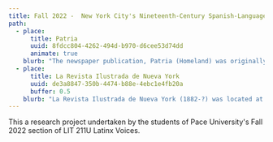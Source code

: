 ```yaml
---
title: Fall 2022 -  New York City's Nineteenth-Century Spanish-Language Press
path:
  - place:
      title: Patria
      uuid: 8fdcc804-4262-494d-b970-d6cee53d74dd
      animate: true
    blurb: "The newspaper publication, Patria (Homeland) was originally created in the 1890's by Jose Martí during the last phase of the Cuban Revolution for independence. The papers publication site was located on, or around, what is now 214 Pearl St., which is about a 7 minute walk from our main campus building here in New York.\_ \_ \_ \_ \_ \_ \_ \_ \_ \_ \_ \_ \_ \_ \_ \_ \_ \_ \_ \_ \_ \_ \_ \_ \_ \_ \_ \_ \_ \_ Patria, or free fatherland, began its circulation during Marti’s exile in New York, with it’s first publication being on March 14, 1892 created to show a sense of ‘truth’; one of his passions, which he wound up using as a weapon. The publication itself was written at a time where there was a quiet, yet influential movement going on within Latinx writing.\_ \_ \_ \_ \_ \_ \_ \_ \_ \_ \_ \_ \_ \_ \_ \_ \_ \_ \_ \_ \_ \_ \_ \_ \_ \_ \_ \_ \_ \_ \_ \_ \_ \_ \_ \_ \_ \_ \_ \_ \_ \_ \_ \_ \_ \_ \_ \_ \_ \_ \_ \_ \_ \_ \_ \_ \_The purpose of creating this publication began as an outlet for his activism, giving the Latinx community in New York a voice and revolutionize the idea of fighting for their own independence. This was similar to the American freedom that prospered around him, despite the marginalized groups within the country and imperialistic motives that impacted his community in and outside of the United States.\_ \_ \_ \_ \_ \_ \_ \_ \_ \_ \_ \_ \_ \_ \_ \_ \_ \_ \_ \_ \_ \_ \_ \_ \_ \_ \_ \_ \_ \_ \_ \_ \_ \_ \_ \_ \_ \_ \_ \_ \_ \_ \_ During our research, we found a scholarly article on JSTOR that discusses Jose Marti’s newspaper, Patria (Homeland). We found a JSTOR political article from the book Cuban Studies entitled “José Martí and the Politics of Journalism” by Eileen McGovern, where she discusses the monumental impact Martí’s writing had at the time. McGovern includes the purpose behind the newspaper by quoting Martí directly from the first publication. Marti writes that the purpose of the publication is, “To come together and to love, and to live in the passion of the truth, this newspaper is born” (McGovern 124). According to Martí, “truth” had been his passion and weapon to which he believed would free Cuba. Patria exhibits Martí’s passion and truth in fighting for independence of the Latinx community.\_ \_ \_ \_ \_ \_ \_ \_ \_ \_ \_ \_ \_ \_ \_ \_ \_ \_ \_ \_ \_ \_ \_ \_ \_ \_ \_ \_ \_ \_ \_ \_ \_ \_\_\nWorks Cited:\_ \_ \_ \_ \_ \_ \_ \_ \_ \_ \_ \_ \_ \_ \_ \_ \_ \_ \_ \_ \_ \_ \_ \_ \_ \_ \_ \_ \_ \_ \_ \_ \_\nKanellos, Nicolás, and Helvetia Martell. Hispanic Periodicals in the United States, Origins to 1960: A Brief History and Comprehensive Bibliography. Houston, Arte Publico Press, 1999.\nMcgovern, Eileen. \"José Martí and the Politics of Journalism.\" Cuban Studies, vol. 25, 1995, pp. 123-46. JSTOR,\_[www.jstor.org/stable/24486085](http://www.jstor.org/stable/24486085). Accessed 12 Oct. 2022.\nNavarro, Oleski Miranda. \"The Periodical Patria and Racial Mobilization in the Last War for Cuban Independence.\" Age of Revolutions, 7 May 2018, ageofrevolutions.com/2018/05/07/the-periodical-patria-and-racial-mobilization-in-the-last-war-for-cuban-independence/. Accessed 12 Oct. 2022.\n\"Patria New York, N.Y. - 1898.\" Library of Congress,\_[www.loc.gov/item/sn86071646/](http://www.loc.gov/item/sn86071646/). Accessed 12 Oct. 2022.\n"
  - place:
      title: La Revista Ilustrada de Nueva York
      uuid: de3a8847-350b-4474-b88e-4ebc1e4fb20a
      buffer: 0.5
    blurb: "La Revista Ilustrada de Nueva York (1882-?) was located at 124 Chamber Street. La Revista specialized in short novels, poetry, fashion commentary, and illustrations. This broad specialization thoroughly informed readers in a variety of subjects aside from day-to-day news. This publication company served as a platform for “renowned living writers of the Hispanic world (Kanellos 67). La Revista highlighted the work of renowned authors such as Juan Valera and Rubén Darío, and it famously served as the first newspaper company to publish José Martí’s Nuestra America. The company served an audience of middle and upper class Hispanics from a wide range of locations, even attracting readers in the Caribbean, Central, South America, and the Phillippines. La Revista Ilustrada “saw itself as thoroughly modern and progressive and identified highly with American technology, industrial, and scientific advancement” (Kanellos 68). According to author, Celso Rodriguez in “The Hispanic American Historical Review,” “…Although the emphasis of the magazine was to promote Spanish values, it offered a diversity of\_ intellectual interests, including topics dealing with the United States and Europe” (Rodríguez 763). With its progressive attitude and modern identity, La Revista Ilustrada de Nueva York promoted pan-Hispanic unity in resisting American interventionism and modern-day colonialism.\n\nWork Cited:\nBolet Peraza, N. “La Revista Ilustrada De Nueva York.” 1882.\nde Beer, Gabriella. “IN PURSUIT OF ‘LA REVISTA ILUSTRADA,’ A 19th CENTURY NEW YORK MAGAZINE.” Bilingual Review / La\nRevista Bilingüe, vol. 4, 1977, pp. 145–146.\nKanellos Nicolás. A Brief History of Hispanic Periodicals in the United States. Arte Publico Press, 2000.\nN. W. Ayer & Son's American Newspaper Annual. N.W. Ayer & Son, 1891.\nRodríguez, Celso. “The Hispanic American Historical Review.” Vol. 57, no. 4, 1977.\n\nPhoto Credit:\nRepositoria Centroame de Patrimonio Cultural\n[https://repositorio.iiarte.ucr.ac.cr/handle/123456789/39;jsessionid=97EFCCBC014A18827A693912255BFA76](https://repositorio.iiarte.ucr.ac.cr/handle/123456789/39;jsessionid=97EFCCBC014A18827A693912255BFA76)\nStreet Easy\n[https://streeteasy.com/building/124-chambers-street-new\\_york](https://streeteasy.com/building/124-chambers-street-new_york)\nLa Revista Ilustrada de Nueva York. Colección de la Fundación John Boulton.\n[http://escritosdeunsalvaje.blogspot.com/2011/03/algo-mas-acerca-de-la-repatriacion-de.html](http://escritosdeunsalvaje.blogspot.com/2011/03/algo-mas-acerca-de-la-repatriacion-de.html)\n"
---
```


This a research project undertaken by the students of Pace University's Fall 2022 section of LIT 211U Latinx Voices.
